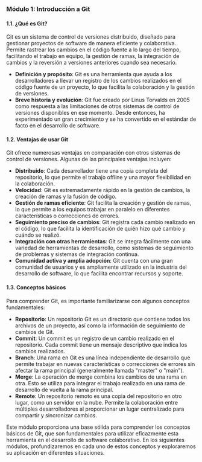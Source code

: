 ### Módulo 1: Introducción a Git

#### 1.1. ¿Qué es Git?
Git es un sistema de control de versiones distribuido, diseñado para gestionar proyectos de software de manera eficiente y colaborativa. Permite rastrear los cambios en el código fuente a lo largo del tiempo, facilitando el trabajo en equipo, la gestión de ramas, la integración de cambios y la reversión a versiones anteriores cuando sea necesario.

- **Definición y propósito**: Git es una herramienta que ayuda a los desarrolladores a llevar un registro de los cambios realizados en el código fuente de un proyecto, lo que facilita la colaboración y la gestión de versiones.
- **Breve historia y evolución**: Git fue creado por Linus Torvalds en 2005 como respuesta a las limitaciones de otros sistemas de control de versiones disponibles en ese momento. Desde entonces, ha experimentado un gran crecimiento y se ha convertido en el estándar de facto en el desarrollo de software.

#### 1.2. Ventajas de usar Git
Git ofrece numerosas ventajas en comparación con otros sistemas de control de versiones. Algunas de las principales ventajas incluyen:

- **Distribuido**: Cada desarrollador tiene una copia completa del repositorio, lo que permite el trabajo offline y una mayor flexibilidad en la colaboración.
- **Velocidad**: Git es extremadamente rápido en la gestión de cambios, la creación de ramas y la fusión de código.
- **Gestión de ramas eficiente**: Git facilita la creación y gestión de ramas, lo que permite a los equipos trabajar en paralelo en diferentes características o correcciones de errores.
- **Seguimiento preciso de cambios**: Git registra cada cambio realizado en el código, lo que facilita la identificación de quién hizo qué cambio y cuándo se realizó.
- **Integración con otras herramientas**: Git se integra fácilmente con una variedad de herramientas de desarrollo, como sistemas de seguimiento de problemas y sistemas de integración continua.
- **Comunidad activa y amplia adopción**: Git cuenta con una gran comunidad de usuarios y es ampliamente utilizado en la industria del desarrollo de software, lo que facilita encontrar recursos y soporte.

#### 1.3. Conceptos básicos
Para comprender Git, es importante familiarizarse con algunos conceptos fundamentales:

- **Repositorio**: Un repositorio Git es un directorio que contiene todos los archivos de un proyecto, así como la información de seguimiento de cambios de Git.
- **Commit**: Un commit es un registro de un cambio realizado en el repositorio. Cada commit tiene un mensaje descriptivo que indica los cambios realizados.
- **Branch**: Una rama en Git es una línea independiente de desarrollo que permite trabajar en nuevas características o correcciones de errores sin afectar la rama principal (generalmente llamada "master" o "main").
- **Merge**: La operación de merge combina los cambios de una rama en otra. Esto se utiliza para integrar el trabajo realizado en una rama de desarrollo de vuelta a la rama principal.
- **Remote**: Un repositorio remoto es una copia del repositorio en otro lugar, como un servidor en la nube. Permite la colaboración entre múltiples desarrolladores al proporcionar un lugar centralizado para compartir y sincronizar cambios.

Este módulo proporciona una base sólida para comprender los conceptos básicos de Git, que son fundamentales para utilizar eficazmente esta herramienta en el desarrollo de software colaborativo. En los siguientes módulos, profundizaremos en cada uno de estos conceptos y exploraremos su aplicación en diferentes situaciones.